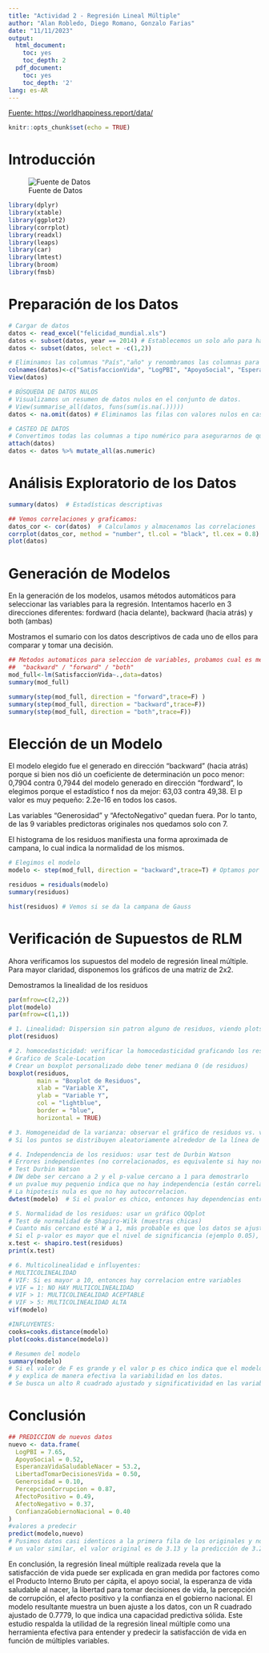 ---
title: "Actividad 2 - Regresión Lineal Múltiple"
author: "Alan Robledo, Diego Romano, Gonzalo Farias"
date: "11/11/2023"
output:
  html_document:
    toc: yes
    toc_depth: 2
  pdf_document:
    toc: yes
    toc_depth: '2'
lang: es-AR    
---
[Fuente: https://worldhappiness.report/data/](https://worldhappiness.report/data/)

```{r setup, include=FALSE}
knitr::opts_chunk$set(echo = TRUE)
```

# Introducción

![Fuente de Datos](IMG/source.png)

```{r, message=FALSE, warning=FALSE, echo=FALSE}
library(dplyr) 
library(xtable)      
library(ggplot2)  
library(corrplot)
library(readxl)
library(leaps) 
library(car)
library(lmtest)
library(broom)
library(fmsb)
```

# Preparación de los Datos

```{r}
# Cargar de datos
datos <- read_excel("felicidad_mundial.xls")
datos <- subset(datos, year == 2014) # Establecemos un solo año para hacer nuestra regresión.
datos <- subset(datos, select = -c(1,2))

# Eliminamos las columnas "País","año" y renombramos las columnas para mayor claridad
colnames(datos)<-c("SatisfaccionVida", "LogPBI", "ApoyoSocial", "EsperanzaVidaSaludableNacer", "LibertadTomarDecisionesVida", "Generosidad", "PercepcionCorrupcion", "AfectoPositivo", "AfectoNegativo", "ConfianzaGobiernoNacional")
View(datos)

# BÚSQUEDA DE DATOS NULOS
# Visualizamos un resumen de datos nulos en el conjunto de datos.
# View(summarise_all(datos, funs(sum(is.na(.)))))
datos <- na.omit(datos) # Eliminamos las filas con valores nulos en caso de haber

# CASTEO DE DATOS
# Convertimos todas las columnas a tipo numérico para asegurarnos de que sean interpretables.
attach(datos)
datos <- datos %>% mutate_all(as.numeric)
```

# Análisis Exploratorio de los Datos

```{r, message=FALSE, warning=FALSE}
summary(datos)  # Estadísticas descriptivas

## Vemos correlaciones y graficamos:
datos_cor <- cor(datos)  # Calculamos y almacenamos las correlaciones
corrplot(datos_cor, method = "number", tl.col = "black", tl.cex = 0.8)
plot(datos)
```

# Generación de Modelos
En la generación de los modelos, usamos métodos automáticos para seleccionar las variables para la regresión. Intentamos hacerlo en 3 direcciones diferentes: fordward (hacia delante), backward (hacia atrás) y both (ambas)

Mostramos el sumario con los datos descriptivos de cada uno de ellos para comparar y tomar una decisión.

```{r, message=FALSE, warning=FALSE}
## Metodos automaticos para seleccion de variables, probamos cual es mejor:
##  "backward" / "forward" / "both"
mod_full<-lm(SatisfaccionVida~.,data=datos)
summary(mod_full)

summary(step(mod_full, direction = "forward",trace=F) )
summary(step(mod_full, direction = "backward",trace=F))
summary(step(mod_full, direction = "both",trace=F))
```

# Elección de un Modelo
El modelo elegido fue el generado en dirección "backward" (hacia atrás) porque si bien nos dió un coeficiente de determinación un poco menor: 0,7904 contra  0,7944 del modelo generado en dirección "fordward", lo elegimos porque el estadístico f nos da mejor: 63,03 contra 49,38.  El p valor es muy pequeño: 2.2e-16 en todos los casos.

Las variables "Generosidad" y "AfectoNegativo" quedan fuera. Por lo tanto, de las 9 variables predictoras originales nos quedamos solo con 7.

El histograma de los residuos manifiesta una forma aproximada de campana, lo cual indica la normalidad de los mismos.

```{r, message=FALSE, warning=FALSE}
# Elegimos el modelo
modelo <- step(mod_full, direction = "backward",trace=T) # Optamos por el modelo con backward que nos dió mejores resultados

residuos = residuals(modelo)
summary(residuos)

hist(residuos) # Vemos si se da la campana de Gauss
```

# Verificación de Supuestos de RLM
Ahora verificamos los supuestos del modelo de regresión lineal múltiple. Para mayor claridad, disponemos los gráficos de una matriz de 2x2.

Demostramos la linealidad de los residuos

```{r, message=FALSE, warning=FALSE}
par(mfrow=c(2,2))
plot(modelo) 
par(mfrow=c(1,1))

# 1. Linealidad: Dispersion sin patron alguno de residuos, viendo plots del modelo y residuos
plot(residuos)

# 2. homocedasticidad: verificar la homocedasticidad graficando los residuos estandarizados
# Grafico de Scale-Location
# Crear un boxplot personalizado debe tener mediana 0 (de residuos)
boxplot(residuos,
        main = "Boxplot de Residuos",
        xlab = "Variable X",
        ylab = "Variable Y",
        col = "lightblue",
        border = "blue",
        horizontal = TRUE)

# 3. Homogeneidad de la varianza: observar el gráfico de residuos vs. valores predichos. (Residuals vs Fitted)
# Si los puntos se distribuyen aleatoriamente alrededor de la línea de referencia, se cumple la suposición de homogeneidad de varianza.

# 4. Independencia de los residuos: usar test de Durbin Watson
# Errores independientes (no correlacionados, es equivalente si hay normalidad)
# Test Durbin Watson
# DW debe ser cercano a 2 y el p-value cercano a 1 para demostrarlo
# un pvalue muy pequenio indica que no hay independencia (están correlacionados)
# La hipotesis nula es que no hay autocorrelacion.
dwtest(modelo)  # Si el pvalor es chico, entonces hay dependencias entre residuos

# 5. Normalidad de los residuos: usar un gráfico QQplot 
# Test de normalidad de Shapiro-Wilk (muestras chicas)
# Cuanto más cercano esté W a 1, más probable es que los datos se ajusten a una distribución normal. 
# Si el p-valor es mayor que el nivel de significancia (ejemplo 0.05), se asume que los datos siguen una distribución normal.
x.test <- shapiro.test(residuos)
print(x.test)

# 6. Multicolinealidad e influyentes:
# MULTICOLINEALIDAD
# VIF: Si es mayor a 10, entonces hay correlacion entre variables
# VIF = 1: NO HAY MULTICOLINEALIDAD
# VIF > 1: MULTICOLINEALIDAD ACEPTABLE
# VIF > 5: MULTICOLINEALIDAD ALTA
vif(modelo) 

#INFLUYENTES:
cooks=cooks.distance(modelo)
plot(cooks.distance(modelo))

# Resumen del modelo
summary(modelo)
# Si el valor de F es grande y el valor p es chico indica que el modelo de regresión es significativo 
# y explica de manera efectiva la variabilidad en los datos.
# Se busca un alto R cuadrado ajustado y significatividad en las variables.
```

# Conclusión

```{r, message=FALSE, warning=FALSE}
## PREDICCION de nuevos datos
nuevo <- data.frame(
  LogPBI = 7.65,
  ApoyoSocial = 0.52,
  EsperanzaVidaSaludableNacer = 53.2,
  LibertadTomarDecisionesVida = 0.50,
  Generosidad = 0.10,
  PercepcionCorrupcion = 0.87,
  AfectoPositivo = 0.49,
  AfectoNegativo = 0.37,
  ConfianzaGobiernoNacional = 0.40
)
#valores a predecir
predict(modelo,nuevo)
# Pusimos datos casi identicos a la primera fila de los originales y nos dió como resultado
# un valor similar, el valor original es de 3.13 y la predicción de 3.29
```
En conclusión, la regresión lineal múltiple realizada revela que la satisfacción de vida puede ser
explicada en gran medida por factores como el Producto Interno Bruto per cápita, el apoyo social,
la esperanza de vida saludable al nacer, la libertad para tomar decisiones de vida, la percepción de
corrupción, el afecto positivo y la confianza en el gobierno nacional. El modelo resultante muestra un
buen ajuste a los datos, con un R cuadrado ajustado de 0.7779, lo que indica una capacidad predictiva
sólida. Este estudio respalda la utilidad de la regresión
lineal múltiple como una herramienta efectiva para entender y predecir la satisfacción de vida en función
de múltiples variables.


